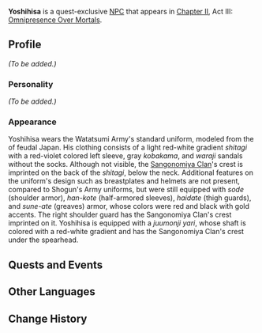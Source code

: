 {{Meta
<!-- REMOVE THIS TEMPLATE AFTER ADDING MISSING INFO -->
|missing_NPC_profile  = yes
}}
{{Character Infobox
|type             = Quest NPC
|image            = NPC Yoshihisa.png
|region           = Inazuma
|affiliation      = Watatsumi Army
|title            = Sangonomiya Samurai
|title2           = Swordfish II Veteran
}}
'''Yoshihisa''' is a quest-exclusive [[NPC]] that appears in [[Chapter II]], Act III: [[Omnipresence Over Mortals]].
<!--
==Location==
<gallery>
NPC Location Yoshihisa.png|Yoshihisa location
NPC Location Yoshihisa Context.png|Additional context
</gallery>
-->
==Profile==
<!-- detailed story/lore information goes here -->
''(To be added.)''

===Personality===
''(To be added.)''

===Appearance===
Yoshihisa wears the Watatsumi Army's standard uniform, modeled from the {{Lang|''ashigaru''|ja=足軽}} of feudal Japan. His clothing consists of a light red-white gradient ''shitagi'' with a red-violet colored left sleeve, gray ''kobakama'', and ''waraji'' sandals without the socks. Although not visible, the [[Sangonomiya Clan]]'s crest is imprinted on the back of the ''shitagi'', below the neck. Additional features on the uniform's design such as breastplates and helmets are not present, compared to Shogun's Army uniforms, but were still equipped with ''sode'' (shoulder armor), ''han-kote'' (half-armored sleeves), ''haidate'' (thigh guards), and ''sune-ate'' (greaves) armor, whose colors were red and black with gold accents. The right shoulder guard has the Sangonomiya Clan's crest imprinted on it. Yoshihisa is equipped with a ''juumonji yari'', whose shaft is colored with a red-white gradient and has the Sangonomiya Clan's crest under the spearhead.

==Quests and Events==
{{Quests and Events}}

==Other Languages==
{{Other Languages
|default_hidden = 1
|en      = Yoshihisa
|zhs     = 嘉久
|zhs_rm  = Jiājiǔ
|zht     = 嘉久
|zht_rm  = Jiājiǔ
|ja      = 嘉久
|ja_rm   = Yoshihisa
|ko      = 요시히사
|ko_rm   = Yosihisa
|es      = Yoshihisa
|fr      = Yoshihisa
|ru      = Ёсихиса
|th      = Yoshihisa
|vi      = Yoshihisa
|de      = Yoshihisa
|id      = Yoshihisa
|pt      = Yoshihisa
|tr      = Yoshihisa
|it      = Yoshihisa
}}

==Change History==
{{Change History|2.1}}